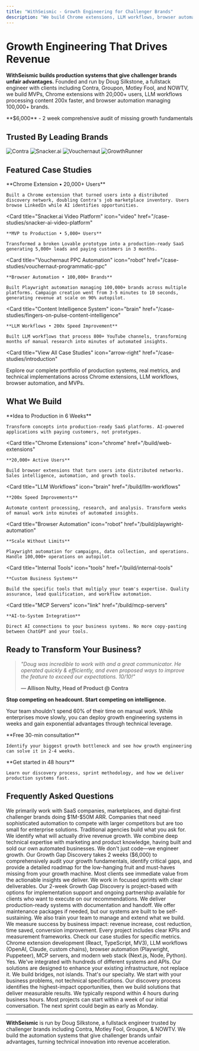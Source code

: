 ```yaml
---
title: "WithSeismic - Growth Engineering for Challenger Brands"
description: "We build Chrome extensions, LLM workflows, browser automation, and MCP servers that turn technical innovation into revenue acceleration. Automate your business processes in 2 weeks from $6k."
---
```


<script type="application/ld+json">
  {`{
  "@context": "https://schema.org",
  "@type": ["Organization", "ProfessionalService"],
  "name": "WithSeismic",
  "alternateName": "WithSeismic Growth Engineering",
  "url": "https://withseismic.com",
  "logo": "https://withseismic.com/logo/light.svg",
  "description": "Boutique growth engineering consultancy that turns technical innovation into revenue acceleration. We build MVPs, Chrome extensions, LLM workflows, browser automation, and MCP servers for SaaS and marketplaces.",
  "founder": {
    "@type": "Person",
    "name": "Doug Silkstone",
    "jobTitle": "Founder & Growth Engineer",
    "url": "https://www.youtube.com/@dougsilkstone"
  },
  "sameAs": [
    "https://github.com/dougwithseismic",
    "https://www.youtube.com/@dougsilkstone",
    "https://linkedin.com/company/withseismic",
    "https://clutch.co/profile/withseismic-high-growth-ai-automation-ambitious-brands"
  ],
  "serviceType": [
    "Growth Engineering",
    "Chrome Extension Development",
    "Browser Automation",
    "LLM Workflow Development",
    "MCP Server Development",
    "Marketing Automation"
  ],
  "offers": [
    {
      "@type": "Offer",
      "name": "Growth Gap Discovery",
      "price": "6000",
      "priceCurrency": "USD",
      "description": "2-week comprehensive audit to identify critical growth gaps and low-hanging fruit opportunities"
    }
  ],
  "aggregateRating": {
    "@type": "AggregateRating",
    "ratingValue": "5",
    "reviewCount": "15",
    "bestRating": "5"
  },
  "contactPoint": {
    "@type": "ContactPoint",
    "contactType": "Sales",
    "email": "hello@withseismic.com",
    "url": "https://withseismic.com/contact"
  }
}`}
</script>

# Growth Engineering That Drives Revenue

**WithSeismic builds production systems that give challenger brands unfair advantages.** Founded and run by Doug Silkstone, a fullstack engineer with clients including Contra, Groupon, Motley Fool, and NOWTV, we build MVPs, Chrome extensions with 20,000+ users, LLM workflows processing content 200x faster, and browser automation managing 100,000+ brands.

<Card title="🔍 Growth Gap Discovery" icon="magnifying-glass" href="/pricing">
  **$6,000** - 2 week comprehensive audit of missing growth fundamentals
</Card>

## Trusted By Leading Brands

<CardGroup cols={4}>
  <Card>
    <img
      src="/images/clients/1.png"
      alt="Contra"
      style={{
        height: "60px",
        width: "auto",
        display: "block",
        margin: "0 auto",
        objectFit: "contain",
      }}
    />
  </Card>
  <Card>
    <img
      src="/images/clients/2.png"
      alt="Snacker.ai"
      style={{
        height: "60px",
        width: "auto",
        display: "block",
        margin: "0 auto",
        objectFit: "contain",
      }}
    />
  </Card>
  <Card>
    <img
      src="/images/clients/Group 4.png"
      alt="Vouchernaut"
      style={{
        height: "60px",
        width: "auto",
        display: "block",
        margin: "0 auto",
        objectFit: "contain",
      }}
    />
  </Card>
  <Card>
    <img
      src="/images/clients/Group 5.png"
      alt="GrowthRunner"
      style={{
        height: "60px",
        width: "auto",
        display: "block",
        margin: "0 auto",
        objectFit: "contain",
      }}
    />
  </Card>
</CardGroup>

## Featured Case Studies

<CardGroup cols={2}>
  <Card
    title="Contra LinkedIn Automation"
    icon="chrome"
    href="/case-studies/contra-linkedin-automation"
  >
    **Chrome Extension • 20,000+ Users**

    Built a Chrome extension that turned users into a distributed discovery network, doubling Contra's job marketplace inventory. Users browse LinkedIn while AI identifies opportunities.

  </Card>

  <Card
    title="Snacker.ai Video Platform"
    icon="video"
    href="/case-studies/snacker-ai-video-platform"
  >
    **MVP to Production • 5,000+ Users**

    Transformed a broken Lovable prototype into a production-ready SaaS generating 5,000+ leads and paying customers in 3 months.

  </Card>

  <Card
    title="Vouchernaut PPC Automation"
    icon="robot"
    href="/case-studies/vouchernaut-programmatic-ppc"
  >
    **Browser Automation • 100,000+ Brands**

    Built Playwright automation managing 100,000+ brands across multiple platforms. Campaign creation went from 3-5 minutes to 10 seconds, generating revenue at scale on 90% autopilot.

  </Card>

  <Card
    title="Content Intelligence System"
    icon="brain"
    href="/case-studies/fingers-on-pulse-content-intelligence"
  >
    **LLM Workflows • 200x Speed Improvement**

    Built LLM workflows that process 800+ YouTube channels, transforming months of manual research into minutes of automated insights.

  </Card>
</CardGroup>

<Card
  title="View All Case Studies"
  icon="arrow-right"
  href="/case-studies/introduction"
>
  Explore our complete portfolio of production systems, real metrics, and
  technical implementations across Chrome extensions, LLM workflows, browser
  automation, and MVPs.
</Card>

## What We Build

<CardGroup cols={2}>
  <Card
    title="MVP Development"
    icon="rocket"
    href="/build/mvp"
  >
    **Idea to Production in 6 Weeks**

    Transform concepts into production-ready SaaS platforms. AI-powered applications with paying customers, not prototypes.

  </Card>

  <Card
    title="Chrome Extensions"
    icon="chrome"
    href="/build/web-extensions"
  >
    **20,000+ Active Users**

    Build browser extensions that turn users into distributed networks. Sales intelligence, automation, and growth tools.

  </Card>

  <Card
    title="LLM Workflows"
    icon="brain"
    href="/build/llm-workflows"
  >
    **200x Speed Improvements**

    Automate content processing, research, and analysis. Transform weeks of manual work into minutes of automated insights.

  </Card>

  <Card
    title="Browser Automation"
    icon="robot"
    href="/build/playwright-automation"
  >
    **Scale Without Limits**

    Playwright automation for campaigns, data collection, and operations. Handle 100,000+ operations on autopilot.

  </Card>

  <Card
    title="Internal Tools"
    icon="tools"
    href="/build/internal-tools"
  >
    **Custom Business Systems**

    Build the specific tools that multiply your team's expertise. Quality assurance, lead qualification, and workflow automation.

  </Card>

  <Card
    title="MCP Servers"
    icon="link"
    href="/build/mcp-servers"
  >
    **AI-to-System Integration**

    Direct AI connections to your business systems. No more copy-pasting between ChatGPT and your tools.

  </Card>
</CardGroup>

## Ready to Transform Your Business?

> _"Doug was incredible to work with and a great communicator. He operated quickly & efficiently, and even proposed ways to improve the feature to exceed our expectations. 10/10!"_
>
> **— Allison Nulty, Head of Product @ Contra**

**Stop competing on headcount. Start competing on intelligence.**

Your team shouldn't spend 60% of their time on manual work. While enterprises move slowly, you can deploy growth engineering systems in weeks and gain exponential advantages through technical leverage.

<CardGroup cols={2}>
  <Card title="Book a Discovery Call" icon="phone" href="/contact">
    **Free 30-min consultation**

    Identify your biggest growth bottleneck and see how growth engineering can solve it in 2-4 weeks.

  </Card>

  <Card title="See Our Process" icon="eye" href="/quickstart">
    **Get started in 48 hours**

    Learn our discovery process, sprint methodology, and how we deliver production systems fast.

  </Card>
</CardGroup>

## Frequently Asked Questions

<AccordionGroup>
  <Accordion title="What types of businesses do you work with?">
    We primarily work with SaaS companies, marketplaces, and digital-first challenger brands doing $1M-$50M ARR. Companies that need sophisticated automation to compete with larger competitors but are too small for enterprise solutions.
  </Accordion>

  <Accordion title="How is this different from hiring a traditional dev agency?">
    Traditional agencies build what you ask for. We identify what will actually drive revenue growth. We combine deep technical expertise with marketing and product knowledge, having built and sold our own automated businesses. We don't just code—we engineer growth.
  </Accordion>

  <Accordion title="What's your typical timeline and investment?">
    Our Growth Gap Discovery takes 2 weeks ($6,000) to comprehensively audit your growth fundamentals, identify critical gaps, and provide a detailed roadmap for the low-hanging fruit and must-haves missing from your growth machine. Most clients see immediate value from the actionable insights we deliver.
  </Accordion>

  <Accordion title="Do you require long-term contracts?">
    We work in focused sprints with clear deliverables. Our 2-week Growth Gap Discovery is project-based with options for implementation support and ongoing partnership available for clients who want to execute on our recommendations.
  </Accordion>

  <Accordion title="What happens if we need ongoing support?">
    We deliver production-ready systems with documentation and handoff. We offer maintenance packages if needed, but our systems are built to be self-sustaining. We also train your team to manage and extend what we build.
  </Accordion>

  <Accordion title="How do you measure success?">
    We measure success by business impact: revenue increase, cost reduction, time saved, conversion improvement. Every project includes clear KPIs and measurement frameworks. Check our case studies for specific metrics.
  </Accordion>

  <Accordion title="What technologies do you specialize in?">
    Chrome extension development (React, TypeScript, MV3), LLM workflows (OpenAI, Claude, custom chains), browser automation (Playwright, Puppeteer), MCP servers, and modern web stack (Next.js, Node, Python).
  </Accordion>

  <Accordion title="Can you work with our existing tech stack?">
    Yes. We've integrated with hundreds of different systems and APIs. Our solutions are designed to enhance your existing infrastructure, not replace it. We build bridges, not islands.
  </Accordion>

  <Accordion title="What if we don't know exactly what we need?">
    That's our specialty. We start with your business problems, not technical specifications. Our discovery process identifies the highest-impact opportunities, then we build solutions that deliver measurable results.
  </Accordion>

  <Accordion title="How quickly can we get started?">
    We typically respond within 4 hours during business hours. Most projects can start within a week of our initial conversation. The next sprint could begin as early as Monday.
  </Accordion>
</AccordionGroup>

---

**WithSeismic** is run by Doug Silkstone, a fullstack engineer trusted by challenger brands including Contra, Motley Fool, Groupon, & NOWTV. We build the automation systems that give challenger brands unfair advantages, turning technical innovation into revenue acceleration.
